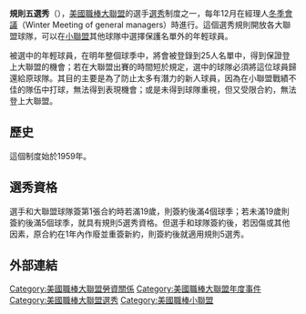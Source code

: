 '''規則五選秀'''（{{lang-en|Rule 5 draft}}），[[美國職棒大聯盟|美國職棒大聯盟]]的選手[[選秀|選秀]]制度之一，每年12月在經理人[[冬季會議|冬季會議]]（Winter Meeting of general managers）時進行。這個選秀規則開放各大聯盟球隊，可以在[[小聯盟|小聯盟]]其他球隊中選擇保護名單外的年輕球員。

被選中的年輕球員，在明年整個球季中，將會被登錄到25人名單中，得到保證登上大聯盟的機會；若在大聯盟出賽的時間短於規定，選中的球隊必須將這位球員歸還給原球隊。其目的主要是為了防止太多有潛力的新人球員，因為在小聯盟戰績不佳的隊伍中打球，無法得到表現機會；或是未得到球隊重視，但又受限合約，無法登上大聯盟。

==歷史==
這個制度始於1959年。
==選秀資格==
選手和大聯盟球隊簽第1張合約時若滿19歲，則簽約後滿4個球季；若未滿19歲則簽約後滿5個球季，就具有規則5選秀資格。但選手和球隊簽約後，若因傷或其他因素，原合約在1年內作廢並重簽新約，則簽約後就適用規則5選秀。

==外部連結==

{{MLB Drafts}}

[[Category:美國職棒大聯盟勞資關係|Category:美國職棒大聯盟勞資關係]]
[[Category:美國職棒大聯盟年度事件|Category:美國職棒大聯盟年度事件]]
[[Category:美國職棒大聯盟選秀|Category:美國職棒大聯盟選秀]]
[[Category:美國職棒小聯盟|Category:美國職棒小聯盟]]